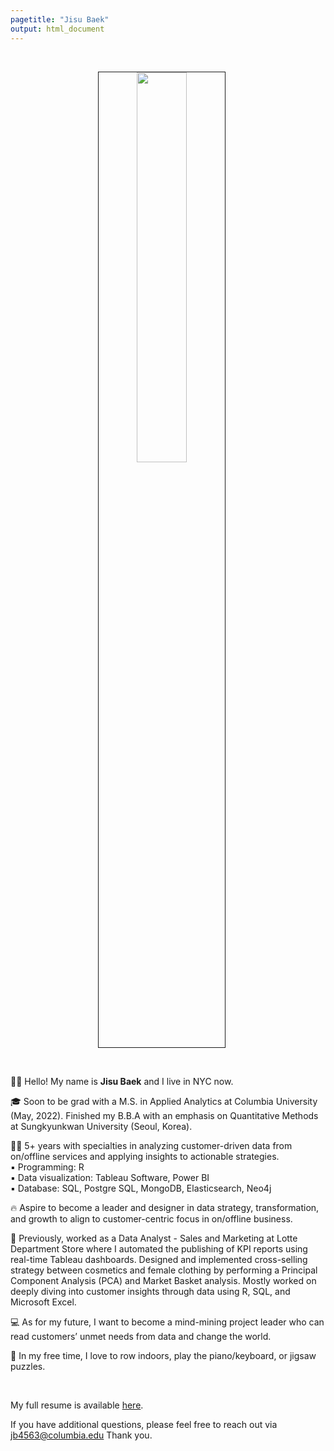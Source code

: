 ```yaml
---
pagetitle: "Jisu Baek"
output: html_document
---
```


<link rel="stylesheet" href="styles.css" type="text/css">
<link rel="stylesheet" href="academicons/css/academicons.min.css"/>

<br>

<p align="center">
<img src="photo/profile.jpeg" style="width:40%; border:0.5px solid; margin-right: 20px" align="center">
</p>
<br>

👋🏽 Hello! My name is **Jisu Baek** and I live in NYC now.<br>

🎓 Soon to be grad with a M.S. in Applied Analytics at Columbia University (May, 2022). Finished my B.B.A with an emphasis on Quantitative Methods at Sungkyunkwan University (Seoul, Korea).<br>

💪🏽 5+ years with specialties in analyzing customer-driven data from on/offline services and applying insights to actionable strategies.<br>
▪ Programming: R<br>
▪ Data visualization: Tableau Software, Power BI<br>
▪ Database: SQL, Postgre SQL, MongoDB, Elasticsearch, Neo4j<br>

🔥 Aspire to become a leader and designer in data strategy, transformation, and growth to align to customer-centric focus in on/offline business.<br>

👗 Previously, worked as a Data Analyst - Sales and Marketing at Lotte Department Store where I automated the publishing of KPI reports using real-time Tableau dashboards. Designed and implemented cross-selling strategy between cosmetics and female clothing by performing a Principal Component Analysis (PCA) and Market Basket analysis. Mostly worked on deeply diving into customer insights through data using R, SQL, and Microsoft Excel.<br>

💻 As for my future, I want to become a mind-mining project leader who can read customers' unmet needs from data and change the world. <br>

🎹 In my free time, I love to row indoors, play the piano/keyboard, or jigsaw puzzles. 

<br>

My full resume is available [here](files/Resume_JisuBaek_202111.pdf).

If you have additional questions, please feel free to reach out via [jb4563@columbia.edu](mailto:jb4563@columbia.edu) Thank you.